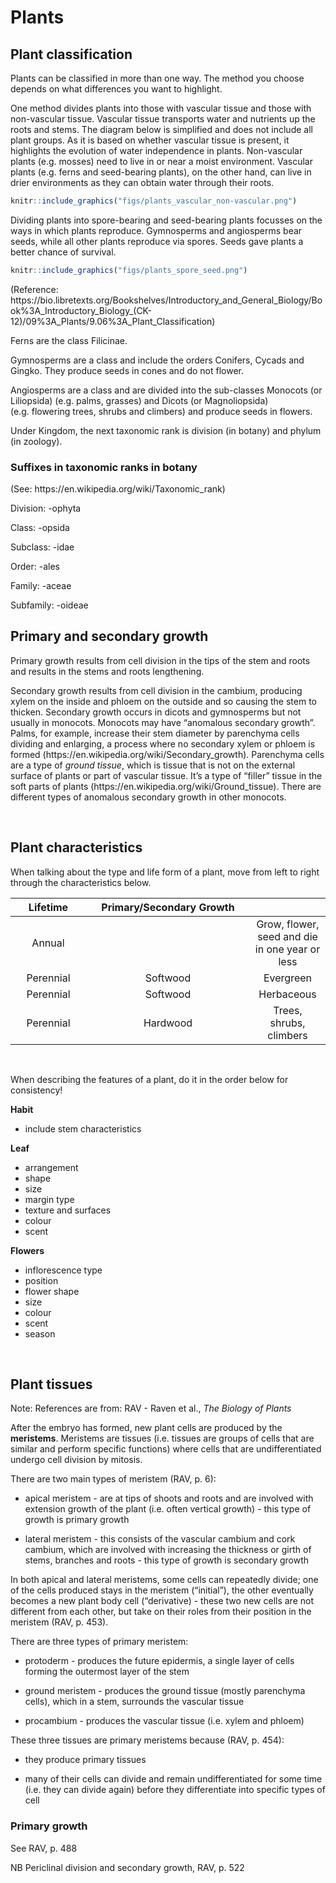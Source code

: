 # Plants

## Plant classification

Plants can be classified in more than one way. The method you choose depends on what differences you want to highlight.

One method divides plants into those with vascular tissue and those with non-vascular tissue. Vascular tissue transports water and nutrients up the roots and stems. The diagram below is simplified and does not include all plant groups. As it is based on whether vascular tissue is present, it highlights the evolution of water independence in plants. Non-vascular plants (e.g. mosses) need to live in or near a moist environment. Vascular plants (e.g. ferns and seed-bearing plants), on the other hand, can live in drier environments as they can obtain water through their roots.


```r

knitr::include_graphics("figs/plants_vascular_non-vascular.png")

```


Dividing plants into spore-bearing and seed-bearing plants focusses on the ways in which plants reproduce. Gymnosperms and angiosperms bear seeds, while all other plants reproduce via spores. Seeds gave plants a better chance of survival.


```r

knitr::include_graphics("figs/plants_spore_seed.png")

```


(Reference: https://bio.libretexts.org/Bookshelves/Introductory_and_General_Biology/Book%3A_Introductory_Biology_(CK-12)/09%3A_Plants/9.06%3A_Plant_Classification)


Ferns are the class Filicinae.

Gymnosperms are a class and include the orders Conifers, Cycads and Gingko. They produce seeds in cones and do not flower.

Angiosperms are a class and are divided into the sub-classes Monocots (or Liliopsida) (e.g. palms, grasses) and Dicots (or Magnoliopsida) (e.g. flowering trees, shrubs and climbers) and produce seeds in flowers.

Under Kingdom, the next taxonomic rank is division (in botany) and phylum (in zoology).


### Suffixes in taxonomic ranks in botany

(See: https://en.wikipedia.org/wiki/Taxonomic_rank)

Division: -ophyta

Class: -opsida

Subclass:  -idae

Order:  -ales

Family:  -aceae

Subfamily:  -oideae


## Primary and secondary growth

Primary growth results from cell division in the tips of the stem and roots and results in the stems and roots lengthening.

Secondary growth results from cell division in the cambium, producing xylem on the inside and phloem on the outside and so causing the stem to thicken. Secondary growth occurs in dicots and gymnosperms but not usually in monocots. Monocots may have "anomalous secondary growth". Palms, for example, increase their stem diameter by parenchyma cells dividing and enlarging, a process where no secondary xylem or phloem is formed (https://en.wikipedia.org/wiki/Secondary_growth). Parenchyma cells are a type of *ground tissue*, which is tissue that is not on the external surface of plants or part of vascular tissue. It's a type of "filler" tissue in the soft parts of plants (https://en.wikipedia.org/wiki/Ground_tissue). There are different types of anomalous secondary growth in other monocots.


<br>

## Plant characteristics

When talking about the type and life form of a plant, move from left to right through the characteristics below.

|  Lifetime  | Primary/Secondary Growth |            |
|:----------:|:------------------------:|:----------:|
| Annual     |            |  Grow, flower, seed and die in one year or less |
| Perennial  |  Softwood  |  Evergreen  |
| Perennial  |  Softwood  |  Herbaceous |
| Perennial  |  Hardwood  |  Trees, shrubs, climbers |

<br>

When describing the features of a plant, do it in the order below for consistency!

**Habit**

- include stem characteristics


**Leaf**

- arrangement
- shape
- size
- margin type
- texture and surfaces
- colour
- scent

**Flowers**

- inflorescence type
- position
- flower shape
- size
- colour
- scent
- season

<br>

## Plant tissues

Note: References are from: RAV - Raven et al., *The Biology of Plants*

After the embryo has formed, new plant cells are produced by the **meristems**. Meristems are tissues (i.e. tissues are groups of cells that are similar and perform specific functions) where cells that are undifferentiated undergo cell division by mitosis. 

There are two main types of meristem (RAV, p. 6):

- apical meristem - are at tips of shoots and roots and are involved with extension growth of the plant (i.e. often vertical growth) - this type of growth is primary growth

- lateral meristem - this consists of the vascular cambium and cork cambium, which are involved with increasing the thickness or girth of stems, branches and roots - this type of growth is secondary growth

In both apical and lateral meristems, some cells can repeatedly divide; one of the cells produced stays in the meristem ("initial"), the other eventually becomes a new plant body cell ("derivative) - these two new cells are not different from each other, but take on their roles from their position in the meristem (RAV, p. 453). 

There are three types of primary meristem:

- protoderm - produces the future epidermis, a single layer of cells forming the outermost layer of the stem

- ground meristem - produces the ground tissue (mostly parenchyma cells), which in a stem, surrounds the vascular tissue

- procambium - produces the vascular tissue (i.e. xylem and phloem)

These three tissues are primary meristems because (RAV, p. 454):

- they produce primary tissues

- many of their cells can divide and remain undifferentiated for some time (i.e. they can divide again) before they differentiate into specific types of cell

### Primary growth

See RAV, p. 488

NB Periclinal division and secondary growth, RAV, p. 522



